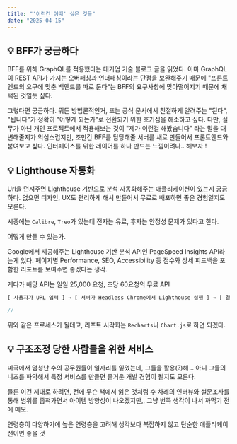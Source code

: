 ```yaml
---
title: "'이런건 어때' 싶은 것들"
date: "2025-04-15"
---
```


## 💡 BFF가 궁금하다

BFF를 위해 GraphQL를 적용했다는 대기업 기술 블로그 글을 읽었다. 아마 GraphQL이 REST API가 가지는 오버패칭과 언더패칭이라는 단점을 보완해주기 때문에 "프론트엔드의 요구에 맞춘 백엔드를 따로 둔다"는 BFF의 요구사항에 맞아떨어지기 때문에 채택된 것일듯 싶다.

그렇다면 궁금하다. 뭐든 방법론적인거, 또는 공식 문서에서 친절하게 알려주는 "된다", "됩니다"가 정확히 "어떻게 되는가"로 전환되기 위한 호기심을 해소하고 싶다. 다만, 실무가 아닌 개인 프로젝트에서 적용해보는 것이 "제가 이런걸 해봤습니다" 라는 말을 대변해줄지가 의심스럽지만, 조만간 BFF를 담당해줄 서버를 새로 만들어서 프론트엔드와 붙여보고 싶다. 인터페이스를 위한 레이어를 하나 만드는 느낌이려나.. 해보자 !

## 💡 Lighthouse 자동화

Url을 던져주면 Lighthouse 기반으로 분석 자동화해주는 애플리케이션이 있는지 궁금하다. 없으면 디자인, UX도 편리하게 해서 만들어서 무료로 배포하면 좋은 경험일지도 모른다.

시중에는 `Calibre`, `Treo`가 있는데 전자는 유료, 후자는 안정성 문제가 있다고 한다.

어떻게 만들 수 있는가.

Google에서 제공해주는 Lighthouse 기반 분석 API인 PageSpeed Insights API라는게 있다. 페이지별 Performance, SEO, Accessibility 등 점수와 상세 피드백을 포함한 리포트를 보여주면 좋겠다는 생각.

게다가 해당 API는 일일 25,000 요청, 초당 60요청의 무료 API

```js
[ 사용자가 URL 입력 ] → [ 서버가 Headless Chrome에서 Lighthouse 실행 ] → [ 결과 분석 및 시각화 ]

//
```

위와 같은 프로세스가 될테고, 리포트 시각화는 `Recharts`나 `Chart.js`로 하면 되겠다.

## 💡 구조조정 당한 사람들을 위한 서비스

미국에서 엄청난 수의 공무원들이 일자리를 잃었는데, 그들을 활용(?)해 .. 아니 그들의 니즈를 파악해서 특정 서비스를 만들면 즐거운 개발 경험이 될지도 모른다.

물론 이건 제대로 하려면, 전에 무슨 책에서 읽은 것처럼 수 차례의 인터뷰와 설문조사를 통해 범위를 좁혀가면서 아이템 방향성이 나오겠지만,, 그냥 번뜩 생각이 나서 까먹기 전에 메모.

연령층이 다양하기에 높은 연령층을 고려해 생각보다 복잡하지 않고 단순한 애플리케이션이면 좋을 것
